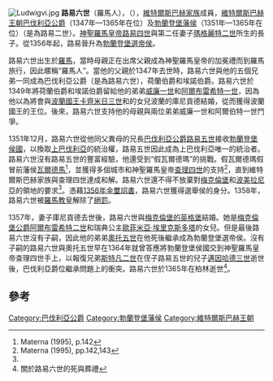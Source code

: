[[File:Ludwigvi.jpg|thumb]]
'''路易六世'''（羅馬人），（{{bd|1328年|5月7日|1365年|5月17日<ref>在較早的文獻中，提到1365年5月17日為死亡日期。</ref>|catIdx=L}}），[[維特爾斯巴赫王朝|維特爾斯巴赫家族]]成員，[[維特爾斯巴赫王朝|維特爾斯巴赫王朝]][[巴伐利亞公爵|巴伐利亞公爵]]（1347年—1365年在位）及[[勃蘭登堡藩侯|勃蘭登堡藩侯]]（1351年—1365年在位）（是為路易二世）。[[神聖羅馬皇帝|神聖羅馬皇帝]][[路易四世_(神聖羅馬帝國)|路易四世]]與第二任妻子[[瑪格麗特二世_(埃諾)|瑪格麗特二世]]所生的長子。從1356年起，路易晉升為[[勃蘭登堡選帝侯|勃蘭登堡選帝侯]]。

路易六世出生於[[羅馬|羅馬]]，當時母親正在出席父親成為神聖羅馬皇帝的加冕禮而到羅馬旅行，因此暱稱“羅馬人”。當他的父親於1347年去世時，路易六世與他的五個兄弟一同成為巴伐利亞公爵（是為路易六世），荷蘭伯爵和埃諾伯爵。路易六世於1349年將荷蘭伯爵和埃諾伯爵留給他的弟弟[[威廉一世_(巴伐利亞)|威廉一世]]和[[阿爾布雷希特一世_(巴伐利亞)|阿爾布雷希特一世]]，因為他以為將會與[[波蘭國王|波蘭國王]][[卡齊米日三世|卡齊米日三世]]和{{link-en|立陶宛的阿爾多納|Aldona of Lithuania}}的女兒波蘭的庫尼貢德結婚，從而獲得波蘭國王的王位。後來，路易六世支持他的母親與兩位弟弟威廉一世和阿爾伯特一世鬥爭。

1351年12月，路易六世從他同父異母的兄長[[巴伐利亞公爵|巴伐利亞公爵]][[路易五世_(巴伐利亞)|路易五世]]接收[[勃蘭登堡侯國|勃蘭登堡侯國]]，以換取[[巴伐利亞公國|上巴伐利亞]]的統治權，路易五世因此成為上巴伐利亞唯一的統治者。路易六世沒有路易五世的豐富經驗，他還受到“假瓦爾德瑪”的挑戰。假瓦爾德瑪假冒前藩侯[[瓦爾德馬一世|瓦爾德馬]]<ref name=Materna142>Materna (1995), p.142</ref>，並獲得多個城市和神聖羅馬皇帝[[查理四世_(神聖羅馬帝國)|查理四世]]的支持<ref name=Materna142143>Materna (1995), pp.142,143</ref>，直到維特爾斯巴赫家族與查理四世達成和解。路易六世還不得不放棄對[[梅克倫堡|梅克倫堡]]和[[波美拉尼亞|波美拉尼亞]]的領地的要求<ref name=Materna142143/>。憑藉[[1356年金璽詔書|1356年金璽詔書]]，路易六世獲得選舉侯的身分。1358年，路易六世被[[羅馬教皇|羅馬教皇]]解除了[[絕罰|絕罰]]。

1357年，妻子庫尼貢德去世後，路易六世與[[梅克倫堡的英格堡|梅克倫堡的英格堡]]結婚。她是[[梅克倫堡公爵|梅克倫堡公爵]][[阿爾布雷希特二世_(梅克倫堡)|阿爾布雷希特二世]]和瑞典公主[[歐菲米亞·埃里克斯多塔|歐菲米亞·埃里克斯多塔]]的女兒。但是最後路易六世沒有子嗣，因此他的弟弟[[奧托五世_(巴伐利亞)|奧托五世]]在他死後繼承成為勃蘭登堡選帝侯。沒有子嗣的路易六世與奧托五世早在1364年就曾答應將勃蘭登堡侯國交到神聖羅馬皇帝查理四世手上，以報復兄弟[[斯特凡二世_(巴伐利亞)|斯特凡二世]]在侄子路易五世的兒子[[邁因哈德_(巴伐利亞)|邁因哈德三世]]逝世後，巴伐利亞爵位繼承問題上的衝突。路易六世於1365年在柏林逝世<ref>關於路易六世的死與葬禮{{Literatur |Autor=Helga Czerny |Titel=Der Tod der bayerischen Herzöge im Spätmittelalter und in der frühen Neuzeit 1347–1579. Vorbereitungen – Sterben – Trauerfeierlichkeiten – Grablegen – Memoria |Reihe=Schriftenreihe zur bayerischen Landesgeschichte |BandReihe=146 |Verlag=C. H. Beck |Ort=München |Datum=2005 |ISBN=3-406-10742-7 |Seiten=93–94 |Kommentar=zugleich Dissertation, Universität München 2004}}</ref>。

==參考==
{{reflist}}

{{s-start}}
{{S-hou|[[維特爾斯巴赫王朝|維特爾斯巴赫王朝]]|1328年|5月7日|1365年|5月17日}}
{{s-bef|before=[[路易五世_(巴伐利亞)|路易五世（勃蘭登堡人）]]}} 
{{s-ttl|title=[[勃蘭登堡藩侯|勃蘭登堡藩侯]]|regent1=[[奧托五世_(巴伐利亞)|奧托五世]]|years=1351年–1365年}} 
{{s-aft|rows=2|after=[[奧托五世_(巴伐利亞)|奧托五世]]}}
{{s-new}} 
{{s-ttl|title=[[勃蘭登堡選帝侯|勃蘭登堡選帝侯]]|regent1=[[奧托五世_(巴伐利亞)|奧托五世]]|years=1356年–1365年}} 
{{s-bef|before=[[路易四世_(神聖羅馬帝國)|路易四世]]}} 
{{s-ttl|title=[[巴伐利亞公爵|巴伐利亞公爵]]|years=1347年–1365年}} 
{{s-aft|after=[[斯特凡二世_(巴伐利亞)|斯特凡二世]]}}
{{s-end}}

[[Category:巴伐利亞公爵|Category:巴伐利亞公爵]]
[[Category:勃蘭登堡藩侯|Category:勃蘭登堡藩侯]]
[[Category:維特爾斯巴赫王朝|Category:維特爾斯巴赫王朝]]